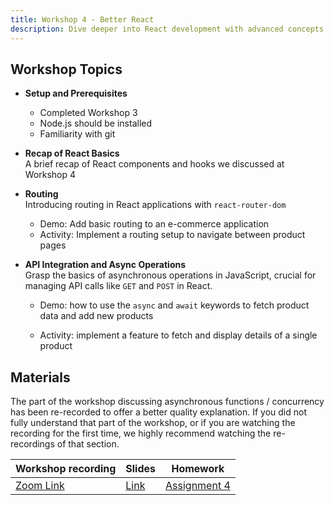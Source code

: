 ```yaml
---
title: Workshop 4 - Better React
description: Dive deeper into React development with advanced concepts such as routing, async/await, and API calls
---
```


## Workshop Topics

- **Setup and Prerequisites**

  - Completed Workshop 3
  - Node.js should be installed
  - Familiarity with git

- **Recap of React Basics** \
  A brief recap of React components and hooks we discussed at Workshop 4

- **Routing** \
  Introducing routing in React applications with `react-router-dom`

  - Demo: Add basic routing to an e-commerce application
  - Activity: Implement a routing setup to navigate between product pages

- **API Integration and Async Operations** \
  Grasp the basics of asynchronous operations in JavaScript, crucial for managing API calls like `GET` and `POST` in React.

  - Demo: how to use the `async` and `await` keywords to fetch product data and add new products

  - Activity: implement a feature to fetch and display details of a single product

## Materials

The part of the workshop discussing asynchronous functions / concurrency has been re-recorded
to offer a better quality explanation.
If you did not fully understand that part of the workshop,
or if you are watching the recording for the first time,
we highly recommend watching the re-recordings of that section.

| Workshop recording                                                                                                                                                                                                                                                                                                                                                               | Slides                                                                                                       | Homework                                          |
| -------------------------------------------------------------------------------------------------------------------------------------------------------------------------------------------------------------------------------------------------------------------------------------------------------------------------------------------------------------------------------- | ------------------------------------------------------------------------------------------------------------ | ------------------------------------------------- |
| [Zoom Link](https://northwestern.zoom.us/rec/share/klKWI6tgBEGWDGZnj9M0ig0V45yXnYH2QWoaOorZebcemv7n5eElpOIcJYZ_MIRR.ey0LBfSm07hfH9Hw) | [Link](https://docs.google.com/presentation/d/1NTUU7txJdJ1Aw5ZJLWKBaRaSMtlBLQj10OJ1DWqFGQs/edit?usp=sharing) | [Assignment 4](/content/assignments/assignment-4) |

